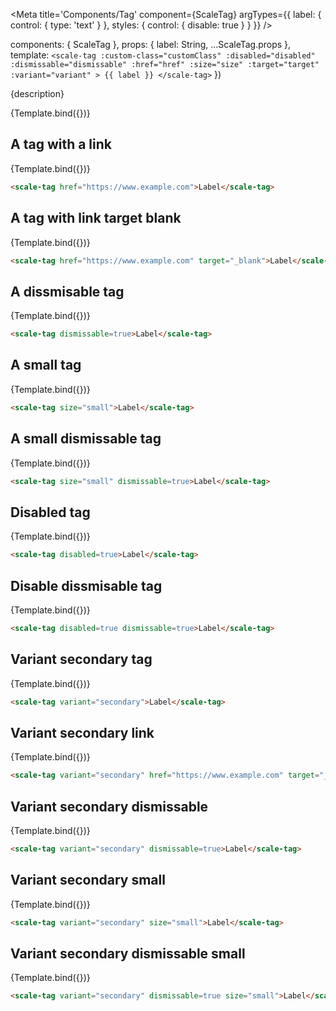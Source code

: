 
<Meta
  title='Components/Tag'
  component={ScaleTag}
  argTypes={{
    label: {
      control: { type: 'text' }
    },
    styles: {
      control: { disable: true }
    }
  }}
/>

  components: { ScaleTag },
  props: {
    label: String,
    ...ScaleTag.props
  },
  template: `
    <scale-tag
    :custom-class="customClass"
    :disabled="disabled"
    :dismissable="dismissable"
    :href="href"
    :size="size"
    :target="target"
    :variant="variant"
    >
    {{ label }}
    </scale-tag>
  `
})


<Description>{description}</Description>

<Preview>
  <Story
    name='Standard'
    args={{
      label: 'A tag'
    }} 
  >
    {Template.bind({})}
  </Story>
</Preview>

<Props story="Standard"/>

## A tag with a link

<Preview>
    <Story
    name="With link"
    args={{
        href: 'https://www.example.com',
        label: 'A tag with a link'
    }}
    >
    {Template.bind({})}
    </Story>
</Preview>

```html
<scale-tag href="https://www.example.com">Label</scale-tag>
```

## A tag with link target blank

<Preview>
    <Story
    name="With link target blank"
    args={{
        href: 'https://www.example.com',
        label: 'A tag with a link target blank',
        target: '_blank'
    }}
    >
        {Template.bind({})}
    </Story>
</Preview>

```html
<scale-tag href="https://www.example.com" target="_blank">Label</scale-tag>
```

## A dissmisable tag

<Preview>
    <Story
    name="A dissmisable tag"
    args={{
        label: 'A dissmisable tag',
        dismissable: true
    }}>
    {Template.bind({})}
    </Story>
</Preview>

```html
<scale-tag dismissable=true>Label</scale-tag>
```

## A small tag

<Preview>
    <Story
    name="A small tag"
    args={{
        label: 'A small tag',
        size: 'small'
    }}>
    {Template.bind({})}
    </Story>
</Preview>

```html
<scale-tag size="small">Label</scale-tag>
```

## A small dismissable tag

<Preview>
    <Story
    name="A small dismissable tag"
    args={{
        label: 'A small dismissable tag',
        size: 'small',
        dismissable: true
    }}>
    {Template.bind({})}
    </Story>
</Preview>

```html
<scale-tag size="small" dismissable=true>Label</scale-tag>
```

## Disabled tag

<Preview>
    <Story
    name="Disabled tag"
    args={{
        label: 'Disabled tag',
        disabled: true
    }}>
    {Template.bind({})}
    </Story>
</Preview>

```html
<scale-tag disabled=true>Label</scale-tag>
```

## Disable dissmisable tag

<Preview>
    <Story
    name="Disabled dismissable tag"
    args={{
        label: 'Disabled dismissable tag',
        disabled: true,
        dismissable: true,
    }}>
    {Template.bind({})}
    </Story>
</Preview>

```html
<scale-tag disabled=true dismissable=true>Label</scale-tag>
```

## Variant secondary tag

<Preview>
    <Story
    name="Variant secondary tag"
    args={{
        label: 'Variant secondary tag',
        variant: 'secondary'
    }}>
    {Template.bind({})}
    </Story>
</Preview>

```html
<scale-tag variant="secondary">Label</scale-tag>
```

## Variant secondary link

<Preview>
    <Story
    name="Variant secondary link"
    args={{
        label: 'Variant secondary link',
        variant: 'secondary',
        href: 'https://www.example.com',
        target: '_blank'
    }}>
    {Template.bind({})}
    </Story>
</Preview>

```html
<scale-tag variant="secondary" href="https://www.example.com" target="_blank">Label</scale-tag>
```

## Variant secondary dismissable

<Preview>
    <Story
    name="Variant secondary dismissable"
    args={{
        label: 'Variant secondary dismissable',
        variant: 'secondary',
        dismissable: true
    }}>
    {Template.bind({})}
    </Story>
</Preview>

```html
<scale-tag variant="secondary" dismissable=true>Label</scale-tag>
```

## Variant secondary small

<Preview>
    <Story
    name="Variant secondary small"
    args={{
        label: 'Variant secondary small',
        variant: 'secondary',
        size: 'small'
    }}>
    {Template.bind({})}
    </Story>
</Preview>

```html
<scale-tag variant="secondary" size="small">Label</scale-tag>
```

## Variant secondary dismissable small

<Preview>
    <Story
    name="Variant secondary dismissable small"
    args={{
        label: 'Variant secondary dismissable small',
        variant: 'secondary',
        dismissable: true,
        size: 'small'
    }}>
    {Template.bind({})}
    </Story>
</Preview>

```html
<scale-tag variant="secondary" dismissable=true size="small">Label</scale-tag>
```